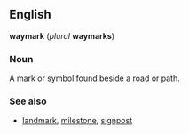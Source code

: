 ==English==
'''waymark''' (''plural'' '''waymarks''')

=== Noun ===
A mark or symbol found beside a road or path.

===See also=== 
* [[landmark]], [[milestone]], [[signpost]]

{{stub}}